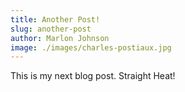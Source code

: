 ---
title: Another Post!
slug: another-post
author: Marlon Johnson
image: ./images/charles-postiaux.jpg
---

This is my next blog post. Straight Heat!
